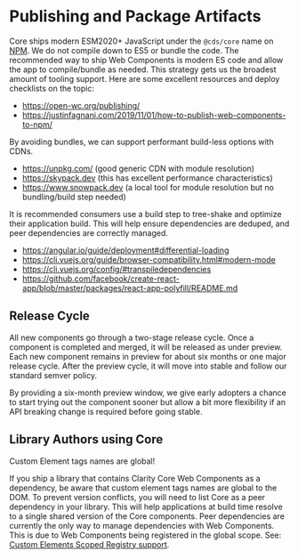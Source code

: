 
<Meta title="Internal Documentation/Package" />

# Publishing and Package Artifacts

Core ships modern ESM2020+ JavaScript under the `@cds/core` name on [NPM](https://www.npmjs.com/package/@cds/core).
We do not compile down to ES5 or bundle the code. The recommended way to
ship Web Components is modern ES code and allow the app to compile/bundle as
needed. This strategy gets us the broadest amount of tooling support. Here are
some excellent resources and deploy checklists on the topic:

- https://open-wc.org/publishing/
- https://justinfagnani.com/2019/11/01/how-to-publish-web-components-to-npm/

By avoiding bundles, we can support performant build-less options with CDNs.

- https://unpkg.com/ (good generic CDN with module resolution)
- https://skypack.dev (this has excellent performance characteristics)
- https://www.snowpack.dev (a local tool for module resolution but no bundling/build step needed)

It is recommended consumers use a build step to tree-shake and optimize their
application build. This will help ensure dependencies are deduped, and peer
dependencies are correctly managed.

- https://angular.io/guide/deployment#differential-loading
- https://cli.vuejs.org/guide/browser-compatibility.html#modern-mode
- https://cli.vuejs.org/config/#transpiledependencies
- https://github.com/facebook/create-react-app/blob/master/packages/react-app-polyfill/README.md

## Release Cycle

All new components go through a two-stage release cycle. Once a component is
completed and merged, it will be released as under preview. Each new component
remains in preview for about six months or one major release cycle. After the
preview cycle, it will move into stable and follow our standard semver policy.

By providing a six-month preview window, we give early adopters a chance to start
trying out the component sooner but allow a bit more flexibility if an API breaking
change is required before going stable.

## Library Authors using Core

<cds-alert-group status="danger" cds-layout="m-y:lg">
  <cds-alert>Custom Element tags names are global!</cds-alert>
</cds-alert-group>

If you ship a library that contains Clarity Core Web Components as a dependency,
be aware that custom element tags names are global to the DOM. To prevent version
conflicts, you will need to list Core as a peer dependency in your library.
This will help applications at build time resolve to a single shared version
of the Core components. Peer dependencies are currently the only way to manage
dependencies with Web Components. This is due to Web Components being registered
in the global scope.
See: [Custom Elements Scoped Registry support](https://github.com/w3c/webcomponents/issues/716).
